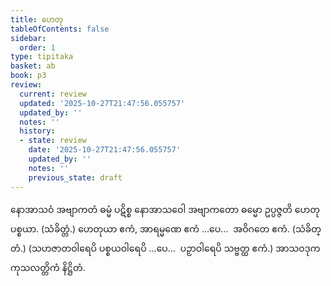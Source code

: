 ```yaml
---
title: ဟေတု
tableOfContents: false
sidebar:
  order: 1
type: tipitaka
basket: ab
book: p3
review:
  current: review
  updated: '2025-10-27T21:47:56.055757'
  updated_by: ''
  notes: ''
  history:
  - state: review
    date: '2025-10-27T21:47:56.055757'
    updated_by: ''
    notes: ''
    previous_state: draft
---
```



<ReviewStatus review={frontmatter.review} showDetails={true} />

<HypothesisAnnotation frontmatter={frontmatter} />

<DynamicBreadcrumb />

<Division number="7" book="p3" e="ch" v="39" p="360">

<Paragraph number="1600" book="p3">
နောအာသဝံ အဗျာကတံ ဓမ္မံ ပဋိစ္စ နောအာသဝေါ အဗျာကတော ဓမ္မော ဥပ္ပဇ္ဇတိ ဟေတုပစ္စယာ. (သံခိတ္တံ.)
</Paragraph>

</Division>
<Division number="8" book="p3" e="ch" v="39" p="360">

<Paragraph number="1601" book="p3">
ဟေတုယာ ဧကံ, အာရမ္မဏေ ဧကံ …ပေ…  အဝိဂတေ ဧကံ. (သံခိတ္တံ.)
</Paragraph>

<Paragraph number="1602" book="p3">
(သဟဇာတဝါရေပိ ပစ္စယဝါရေပိ …ပေ…  ပဉှာဝါရေပိ သဗ္ဗတ္ထ ဧကံ.)

</Paragraph>
</Division>

<Paragraph number="1603" type="center" book="p3">
အာသဝဒုကကုသလတ္တိကံ နိဋ္ဌိတံ.
</Paragraph>